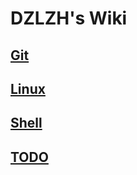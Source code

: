 = DZLZH's Wiki =
== [[Notes/Git|Git]] ==
== [[Notes/Linux|Linux]] ==
== [[Notes/Shell|Shell]] ==
== [[TODO|TODO]] ==
